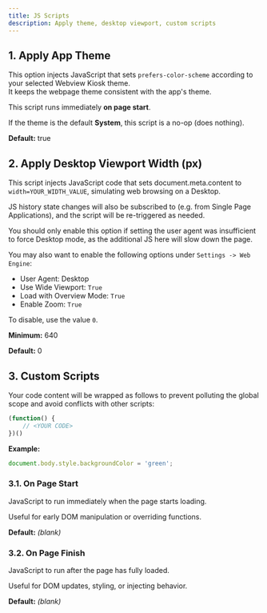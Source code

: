 ```yaml
---
title: JS Scripts
description: Apply theme, desktop viewport, custom scripts
---
```


## 1. Apply App Theme

This option injects JavaScript that sets `prefers-color-scheme` according to
your selected Webview Kiosk theme.  
It keeps the webpage theme consistent with the app's theme.  

This script runs immediately **on page start**.

If the theme is the default **System**, this script is a no-op (does nothing).

**Default:** true

## 2. Apply Desktop Viewport Width (px)

This script injects JavaScript code that sets document.meta.content to
`width=YOUR_WIDTH_VALUE`, simulating web browsing on a Desktop.

JS history state changes will also be subscribed to (e.g. from Single Page
Applications), and the script will be re-triggered as needed.

You should only enable this option if setting the user agent was insufficient
to force Desktop mode, as the additional JS here will slow down the page.

You may also want to enable the following options under
`Settings -> Web Engine`:

- User Agent: Desktop
- Use Wide Viewport: `True`
- Load with Overview Mode: `True`
- Enable Zoom: `True`

To disable, use the value `0`.

**Minimum:** 640

**Default:** 0

## 3. Custom Scripts

Your code content will be wrapped as follows to prevent polluting the global
scope and avoid conflicts with other scripts:

```javascript
(function() {
    // <YOUR CODE>
})()
```

**Example:**

```javascript
document.body.style.backgroundColor = 'green';
```

### 3.1. On Page Start

JavaScript to run immediately when the page starts loading.

Useful for early DOM manipulation or overriding functions.

**Default:** *(blank)*

### 3.2. On Page Finish

JavaScript to run after the page has fully loaded.  

Useful for DOM updates, styling, or injecting behavior.

**Default:** *(blank)*
